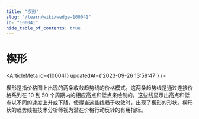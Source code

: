 ```yaml
---
title: "楔形"
slug: "/learn/wiki/wedge-100041"
id: "100041"
hide_table_of_contents: true
---
```



# 楔形

<ArticleMeta id={100041} updatedAt={'2023-09-26 13:58:47'} />
<div className='border-solid border-b border-t-0 my-4 border-[var(--ifm-color-gray-300)]' />

楔形是指价格图上出现的两条收敛趋势线的价格模式。这两条趋势线是通过连接价格系列在 10 到 50 个周期内的相应高点和低点来绘制的。这些线显示出高点和低点以不同的速度上升或下降，使得当这些线趋于收敛时，出现了楔形的形状。楔形状的趋势线被技术分析师视为潜在价格行动反转的有用指标。
